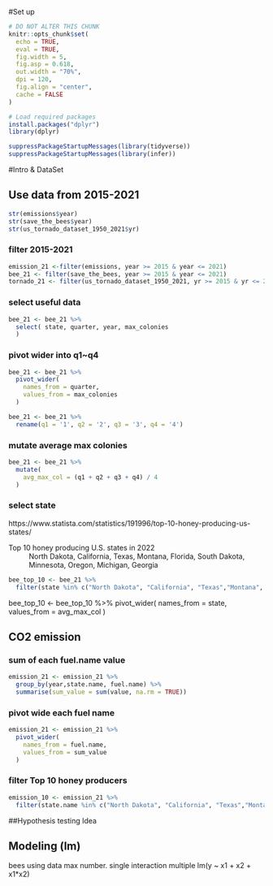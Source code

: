 #Set up
```{r setup, include = FALSE}
# DO NOT ALTER THIS CHUNK
knitr::opts_chunk$set(
  echo = TRUE,
  eval = TRUE,
  fig.width = 5,
  fig.asp = 0.618,
  out.width = "70%",
  dpi = 120,
  fig.align = "center",
  cache = FALSE
)

# Load required packages
install.packages("dplyr")
library(dplyr)

suppressPackageStartupMessages(library(tidyverse))
suppressPackageStartupMessages(library(infer))
```

#Intro & DataSet

## Use data from 2015-2021

```{r}
str(emissions$year)
str(save_the_bees$year)
str(us_tornado_dataset_1950_2021$yr)
```
### filter 2015-2021
```{r}
emission_21 <-filter(emissions, year >= 2015 & year <= 2021)
bee_21 <- filter(save_the_bees, year >= 2015 & year <= 2021)
tornado_21 <- filter(us_tornado_dataset_1950_2021, yr >= 2015 & yr <= 2021)

```

### select useful data
```{r}
bee_21 <- bee_21 %>%
  select( state, quarter, year, max_colonies
  )
```

### pivot wider into q1~q4
```{r}
bee_21 <- bee_21 %>%
  pivot_wider(
    names_from = quarter,
    values_from = max_colonies
  )
```

```{r}
bee_21 <- bee_21 %>%
  rename(q1 = '1', q2 = '2', q3 = '3', q4 = '4')
```

### mutate average max colonies
```{r}
bee_21 <- bee_21 %>%
  mutate(
    avg_max_col = (q1 + q2 + q3 + q4) / 4
  )
```

### select state
https://www.statista.com/statistics/191996/top-10-honey-producing-us-states/

Top 10 honey producing U.S. states in 2022
: North Dakota, California, Texas, Montana, Florida, South Dakota, Minnesota, Oregon, Michigan, Georgia

```{r}
bee_top_10 <- bee_21 %>%
  filter(state %in% c("North Dakota", "California", "Texas","Montana", "Florida", "South Dakota", "Minnesota", "Oregon", "Michigan", "Georgia" ))

```

bee_top_10 <- bee_top_10 %>%
  pivot_wider(
    names_from = state,
    values_from = avg_max_col
  )

## CO2 emission

### sum of each fuel.name value
```{r}
emission_21 <- emission_21 %>%
  group_by(year,state.name, fuel.name) %>%
  summarise(sum_value = sum(value, na.rm = TRUE))
```
### pivot wide each fuel name
```{r}
emission_21 <- emission_21 %>%
  pivot_wider(
    names_from = fuel.name,
    values_from = sum_value
  )
```

### filter Top 10 honey producers
```{r}
emission_10 <- emission_21 %>%
  filter(state.name %in% c("North Dakota", "California", "Texas","Montana", "Florida", "South Dakota", "Minnesota", "Oregon", "Michigan", "Georgia" ))
```



##Hypothesis testing Idea


## Modeling (lm)

bees using data max number.
single interaction multiple lm(y ~ x1 + x2 + x1*x2)

  

